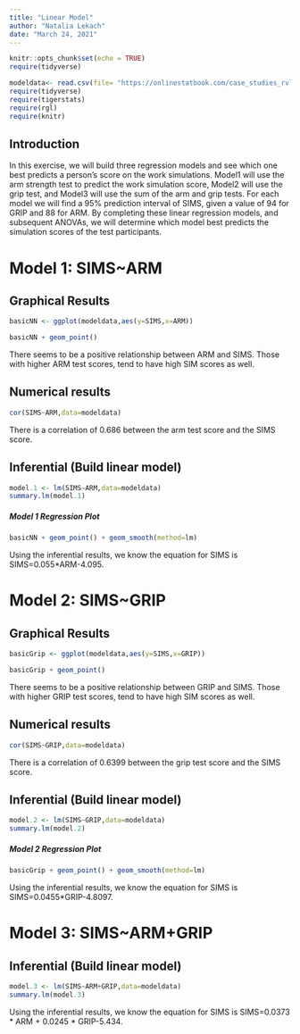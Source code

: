 ```yaml
---
title: "Linear Model"
author: "Natalia Lekach"
date: "March 24, 2021"
---
```


```r
knitr::opts_chunk$set(echo = TRUE)
require(tidyverse)
```

```r
modeldata<- read.csv(file= "https://onlinestatbook.com/case_studies_rvls/physical_strength/data.txt",sep="",header=TRUE)
require(tidyverse)
require(tigerstats)
require(rgl)
require(knitr)
```


## Introduction

In this exercise, we will build three regression models and see which one best predicts a person's score on the work simulations. Model1 will use the arm strength test to predict the work simulation score, Model2 will use the grip test, and Model3 will use the sum of the arm and grip tests. For each model we will find a 95% prediction interval of SIMS, given a value of 94  for GRIP and 88 for ARM.
By completing these linear regression models, and subsequent ANOVAs, we will determine which model best predicts the simulation scores of the test participants.   


# Model 1: SIMS~ARM

## Graphical Results
```r
basicNN <- ggplot(modeldata,aes(y=SIMS,x=ARM))
```

```r
basicNN + geom_point()
```
  
There seems to be a positive relationship between ARM and SIMS. Those with higher ARM test scores, tend to have high SIM scores as well.  

## Numerical results
```r
cor(SIMS~ARM,data=modeldata)
```

There is a correlation of 0.686 between the arm test score and the SIMS score.  

## Inferential  (Build linear model)
  
```r
model.1 <- lm(SIMS~ARM,data=modeldata)
summary.lm(model.1)
```

##### Model 1 Regression Plot
  
```r
basicNN + geom_point() + geom_smooth(method=lm)
``` 
  
Using the inferential results, we know the equation for SIMS is SIMS=0.055*ARM-4.095.  

# Model 2: SIMS~GRIP

## Graphical Results
```r
basicGrip <- ggplot(modeldata,aes(y=SIMS,x=GRIP))
```

```r
basicGrip + geom_point()
```
  
There seems to be a positive relationship between GRIP and SIMS. Those with higher GRIP test scores, tend to have high SIM scores as well.  

## Numerical results
```r
cor(SIMS~GRIP,data=modeldata)
```

There is a correlation of 0.6399 between the grip test score and the SIMS score.  

## Inferential  (Build linear model)
  
```r
model.2 <- lm(SIMS~GRIP,data=modeldata)
summary.lm(model.2)
```

##### Model 2 Regression Plot
  
```r
basicGrip + geom_point() + geom_smooth(method=lm)
``` 
  
Using the inferential results, we know the equation for SIMS is SIMS=0.0455*GRIP-4.8097.  
  
# Model 3: SIMS~ARM+GRIP
 
## Inferential  (Build linear model)
  
```r
model.3 <- lm(SIMS~ARM+GRIP,data=modeldata)
summary.lm(model.3)
```

Using the inferential results, we know the equation for SIMS is SIMS=0.0373 * ARM + 0.0245 * GRIP-5.434.  

